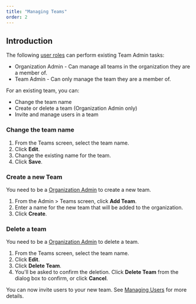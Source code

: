 ```yaml
---
title: "Managing Teams"
order: 2
---
```


## Introduction

The following [user roles](/5.6/tyk-cloud/teams-&-users/user-roles.md) can perform existing Team Admin tasks:

* Organization Admin - Can manage all teams in the organization they are a member of.
* Team Admin - Can only manage the team they are a member of.

For an existing team, you can:

* Change the team name
* Create or delete a team (Organization Admin only)
* Invite and manage users in a team
  
### Change the team name

1. From the Teams screen, select the team name.
2. Click **Edit**.
3. Change the existing name for the team.
4. Click **Save**.

### Create a new Team

You need to be a [Organization Admin](/5.6/tyk-cloud/teams-&-users/user-roles.md#user-roles-within-tyk-cloud) to create a new team.

1. From the Admin > Teams screen, click **Add Team**.
2. Enter a name for the new team that will be added to the organization.
3. Click **Create**.

### Delete a team 

You need to be a [Organization Admin](/5.6/tyk-cloud/teams-&-users/user-roles.md#user-roles-within-tyk-cloud) to delete a team.

1. From the Teams screen, select the team name.
2. Click **Edit**.
3. Click **Delete Team**.
4. You'll be asked to confirm the deletion. Click **Delete Team** from the dialog box to confirm, or click **Cancel**.

You can now invite users to your new team. See [Managing Users](/5.6/tyk-cloud/teams-&-users/managing-users.md) for more details.
